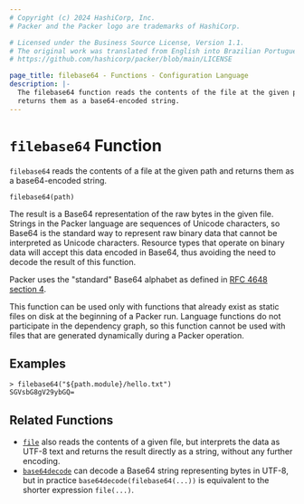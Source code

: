 ```yaml
---
# Copyright (c) 2024 HashiCorp, Inc.
# Packer and the Packer logo are trademarks of HashiCorp.

# Licensed under the Business Source License, Version 1.1.
# The original work was translated from English into Brazilian Portuguese.
# https://github.com/hashicorp/packer/blob/main/LICENSE

page_title: filebase64 - Functions - Configuration Language
description: |-
  The filebase64 function reads the contents of the file at the given path and
  returns them as a base64-encoded string.
---
```


# `filebase64` Function

`filebase64` reads the contents of a file at the given path and returns them as
a base64-encoded string.

```hcl
filebase64(path)
```

The result is a Base64 representation of the raw bytes in the given file.
Strings in the Packer language are sequences of Unicode characters, so
Base64 is the standard way to represent raw binary data that cannot be
interpreted as Unicode characters. Resource types that operate on binary
data will accept this data encoded in Base64, thus avoiding the need to
decode the result of this function.

Packer uses the "standard" Base64 alphabet as defined in
[RFC 4648 section 4](https://tools.ietf.org/html/rfc4648#section-4).

This function can be used only with functions that already exist as static
files on disk at the beginning of a Packer run. Language functions do not
participate in the dependency graph, so this function cannot be used with
files that are generated dynamically during a Packer operation.

## Examples

```
> filebase64("${path.module}/hello.txt")
SGVsbG8gV29ybGQ=
```

## Related Functions

* [`file`](/packer/docs/templates/hcl_templates/functions/file/file) also reads the contents of a given file,
  but interprets the data as UTF-8 text and returns the result directly
  as a string, without any further encoding.
* [`base64decode`](/packer/docs/templates/hcl_templates/functions/encoding/base64decode) can decode a Base64 string representing
  bytes in UTF-8, but in practice `base64decode(filebase64(...))` is equivalent
  to the shorter expression `file(...)`.
